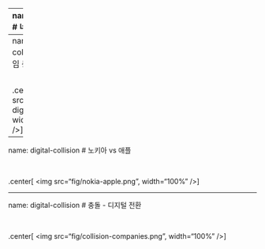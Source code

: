 

---
name: digital-ais
# 네트워크 효과

<br>
<br>

.center[
<img src="fig/uber-ais.png", width="100%" />
]

---
name: digital-collision
# 패러다임 충돌

<br>

.center[
<img src="fig/tradition-digital.png", width="100%" />
]

---
name: digital-collision
# 노키아 vs 애플

<br>

.center[
<img src="fig/nokia-apple.png", width="100%" />
]

---
name: digital-collision
# 충돌 - 디지털 전환

<br>

.center[
<img src="fig/collision-companies.png", width="100%" />
]

